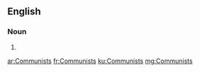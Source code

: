 ==English==

===Noun===
{{head|en}}

# {{plural of|Communist}}

[[ar:Communists]]
[[fr:Communists]]
[[ku:Communists]]
[[mg:Communists]]